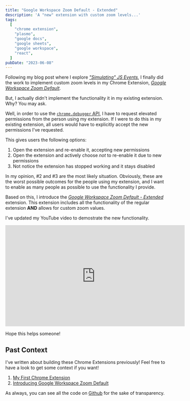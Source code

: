 ```yaml
---
title: "Google Workspace Zoom Default - Extended"
description: 'A "new" extension with custom zoom levels...'
tags:
  [
    "chrome extension",
    "plasmo",
    "google docs",
    "google sheets",
    "google workspace",
    "react",
  ]
pubDate: "2023-06-08"
---
```



<NewExtensionNameBanner />

Following my blog post where I explore [_"Simulating" JS Events_](../04/simulating-js-events.mdx), I finally did
the work to implement custom zoom levels in my Chrome Extension, [_Google Workspace Zoom Default_][webstore].

But, I actually didn't implement the functionality it in my existing extension. Why? You may ask.

Well, in order to use the [`chrome.debugger` API](https://developer.chrome.com/docs/extensions/reference/debugger/), I
have to request elevated permissions from the person using my extension. If I were to do this in my existing extension,
all users would have to explicitly accept the new permissions I've requested.

This gives users the following options:

1. Open the extension and re-enable it, accepting new permissions
2. Open the extension and actively choose _not_ to re-enable it due to new permissions
3. Not notice the extension has stopped working and it stays disabled

In my opinion, #2 and #3 are the most likely situation. Obviously, these are the worst possible outcomes for the people using
my extension, and I want to enable as many people as possible to use the functionality I provide.

Based on this, I introduce the [_Google Workspace Zoom Default - Extended_][webstore-extended] extension. This extension
includes all the functionality of the regular extension **AND** allows for custom zoom values.

I've updated my YouTube video to demostrate the new functionality.

<div class="youtubeWrapper">
  <iframe
    width="560"
    height="315"
    src="https://www.youtube.com/embed/WYmmMaQXE7Y?start=17.5"
    title="YouTube video player"
    frameborder="0"
    allow="accelerometer; autoplay; clipboard-write; encrypted-media; gyroscope; picture-in-picture; web-share"
    allowfullscreen
  ></iframe>
</div>

Hope this helps someone!

## Past Context

I've written about building these Chrome Extensions previously! Feel free to have a look to get some context if you want!

1. [My First Chrome Extension](../02/my-first-chrome-extension.md)
2. [Introducing Google Workspace Zoom Default](../03/introducing-google-workspace-zoom-default.md)

As always, you can see all the code on [Github][github] for the sake of transparency.

[webstore]: https://chrome.google.com/webstore/detail/google-docs-zoom-default/nflkcdlimipkgbacnfnhfecjgmojhklo
[webstore-extended]: https://chrome.google.com/webstore/detail/google-workspace-zoom-def/mdgikencgfhineaememjagpkiclbdkka
[github]: https://github.com/vernak2539/chrome-extension-google-doc-default-zoom
